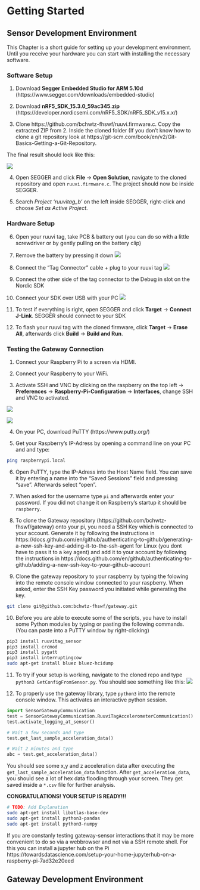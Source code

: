 # Getting Started


## Sensor Development Environment

This Chapter is a short guide for setting up your development environment. Until you receive your hardware you can start with installing the necessary software.

### Software Setup

1. Download **Segger Embedded Studio for ARM 5.10d** (https://www.segger.com/downloads/embedded-studio)

2. Download **nRF5_SDK_15.3.0_59ac345.zip** (https://developer.nordicsemi.com/nRF5_SDK/nRF5_SDK_v15.x.x/)

3. Clone https://github.com/bchwtz-fhswf/ruuvi.firmware.c. Copy the extracted ZIP from 2. Inside the cloned folder (If you don’t know how to clone a git repository look at https://git-scm.com/book/en/v2/Git-Basics-Getting-a-Git-Repository.

The final result should look like this:

![](./gfx/org/nRF_in_Ruuvi_folder.png)

4. Open SEGGER and click **File** $\rightarrow$ **Open Solution**, navigate to the cloned repository and open `ruuvi.firmware.c`. The project should now be inside SEGGER.

5. Search *Project ‘ruuvitag_b’* on the left inside SEGGER, right-click and choose *Set as Active Project*.

### Hardware Setup

6. Open your ruuvi tag, take PCB & battery out (you can do so with a little screwdriver or by gently pulling on the battery clip)

7.  Remove the battery by pressing it down
![](./gfx/org/Tag_Demontage.jpg)

8. Connect the “Tag Connector” cable + plug to your ruuvi tag
![](./gfx/org/Tag_connector.jpg)
9. Connect the other side of the tag connector to the Debug in slot on the Nordic SDK

10. Connect your SDK over USB with your PC
![](./gfx/org/SDK_SetUp.jpg)

11. To test if everything is right, open SEGGER and click **Target** $\rightarrow$ **Connect J-Link**. SEGGER should connect to your SDK

12. To flash your ruuvi tag with the cloned firmware, click **Target** $\rightarrow$ **Erase All**, afterwards click **Build** $\rightarrow$ **Build and Run**. 



### Testing the Gateway Connection

1. Connect your Raspberry Pi to a screen via HDMI.

2. Connect your Raspberry to your WiFi.

3. Activate SSH and VNC by clicking on the raspberry on the top left $\rightarrow$ **Preferences** $\rightarrow$ **Raspberry-Pi-Configuration** $\rightarrow$ **Interfaces**, change SSH and VNC to activated.

![](./gfx/org/Raspberry_setup1.PNG)

![](./gfx/org/Raspberry_setup2.PNG)


4. On your PC, download PuTTY (https://www.putty.org/)

5. Get your Raspberry’s IP-Adress by opening a command line on your PC and and type:

```bash
ping raspberrypi.local
```

6. Open PuTTY, type the IP-Adress into the Host Name field. You can save it by entering a name into the “Saved Sessions” field and pressing “save”. Afterwards select “open”.

7. When asked for the username type `pi` and afterwards enter your password. If you did not change it on Raspberry’s startup it should be `raspberry`.

8. To clone the Gateway repository (https://github.com/bchwtz-fhswf/gateway) onto your pi, you need a SSH Key which is connected to your account. Generate it by following the instructions in https://docs.github.com/en/github/authenticating-to-github/generating-a-new-ssh-key-and-adding-it-to-the-ssh-agent for Linux (you dont have to pass it to a key agent) and add it to your account by following the instructions in https://docs.github.com/en/github/authenticating-to-github/adding-a-new-ssh-key-to-your-github-account 

9. Clone the gateway repository to your raspberry by typing the folowing into the remote console window connected to your raspberry. When asked, enter the SSH Key password you initiated while generating the key.

```bash
git clone git@github.com:bchwtz-fhswf/gateway.git 
```

10. Before you are able to execute some of the scripts, you have to install some Python modules by typing or pasting the following commands. (You can paste into a PuTTY window by right-clicking) 

```bash
pip3 install ruuvitag_sensor
pip3 install crcmod
pip3 install pygatt
pip3 install interruptingcow
sudo apt-get install bluez bluez-hcidump
```

11. To try if your setup is working, navigate to the cloned repo and type `python3 GetConfigFromSensor.py`. You should see something like this:
![](./gfx/org/Test.png)

12. To properly use the gateway library, type `python3` into the remote console window. This activates an interactive python session. 

```python
import SensorGatewayCommunication
test = SensorGatewayCommunication.RuuviTagAccelerometerCommunication()
test.activate_logging_at_sensor()

# Wait a few seconds and type
test.get_last_sample_acceleration_data()

# Wait 2 minutes and type
abc = test.get_acceleration_data() 
```

You should see some x,y and z acceleration data after executing the `get_last_sample_acceleration_data` function. After `get_acceleration_data`, you should see a lot of hex data flooding through your screen. They get saved inside a `*.csv` file for further analysis. 

**CONGRATULATIONS! YOUR SETUP IS READY!!!**

```bash
# TODO: Add Explanation
sudo apt-get install libatlas-base-dev
sudo apt-get install python3-pandas
sudo apt-get install python3-numpy
```

If you are constanly testing gateway-sensor interactions that it may be more convenient to do so via a webbrowser and not via a SSH remote shell. For this you can install a jupyter hub on the Pi https://towardsdatascience.com/setup-your-home-jupyterhub-on-a-raspberry-pi-7ad32e20eed

## Gateway Development Environment

